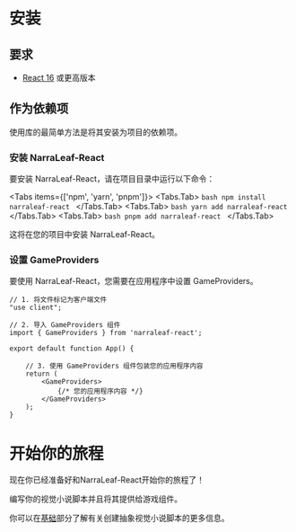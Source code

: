 
# 安装

## 要求

- [React 16](https://reactjs.org/) 或更高版本

## 作为依赖项

使用库的最简单方法是将其安装为项目的依赖项。

<Steps>

### 安装 NarraLeaf-React

要安装 NarraLeaf-React，请在项目目录中运行以下命令：

<Tabs items={['npm', 'yarn', 'pnpm']}>
    <Tabs.Tab>
        ```bash
        npm install narraleaf-react
        ```
    </Tabs.Tab>
    <Tabs.Tab>
        ```bash
        yarn add narraleaf-react
        ```
    </Tabs.Tab>
    <Tabs.Tab>
        ```bash
        pnpm add narraleaf-react
        ```
    </Tabs.Tab>
</Tabs>

这将在您的项目中安装 NarraLeaf-React。

### 设置 GameProviders

要使用 NarraLeaf-React，您需要在应用程序中设置 GameProviders。

```tsx
// 1. 将文件标记为客户端文件
"use client";

// 2. 导入 GameProviders 组件
import { GameProviders } from 'narraleaf-react';

export default function App() {

    // 3. 使用 GameProviders 组件包装您的应用程序内容
    return (
        <GameProviders>
            {/* 您的应用程序内容 */}
        </GameProviders>
    );
}
```

# 开始你的旅程

现在你已经准备好和NarraLeaf-React开始你的旅程了！

编写你的视觉小说脚本并且将其提供给游戏组件。

你可以在[基础](./basic)部分了解有关创建抽象视觉小说脚本的更多信息。

</Steps>
